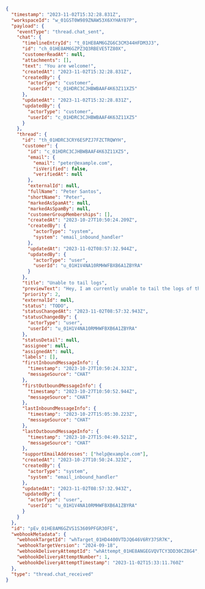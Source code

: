 ```json
{
  "timestamp": "2023-11-02T15:32:28.831Z",
  "workspaceId": "w_01GST0W989ZNAW53X6XYHAY87P",
  "payload": {
    "eventType": "thread.chat_sent",
    "chat": {
      "timelineEntryId": "t_01HE8AM6GZG6C3CM344HFDM3J3",
      "id": "ch_01HE8AM6GZPZ3Q3RBEVE5TZ80X",
      "customerReadAt": null,
      "attachments": [],
      "text": "You are welcome!",
      "createdAt": "2023-11-02T15:32:28.831Z",
      "createdBy": {
        "actorType": "customer",
        "userId": "c_01HDRC3CJHBWBAAF4K63Z11XZ5"
      },
      "updatedAt": "2023-11-02T15:32:28.831Z",
      "updatedBy": {
        "actorType": "customer",
        "userId": "c_01HDRC3CJHBWBAAF4K63Z11XZ5"
      }
    },
    "thread": {
      "id": "th_01HDRC3CRY6ESPZJ7FZCTRQWYH",
      "customer": {
        "id": "c_01HDRC3CJHBWBAAF4K63Z11XZ5",
        "email": {
          "email": "peter@example.com",
          "isVerified": false,
          "verifiedAt": null
        },
        "externalId": null,
        "fullName": "Peter Santos",
        "shortName": "Peter",
        "markedAsSpamAt": null,
        "markedAsSpamBy": null,
        "customerGroupMemberships": [],
        "createdAt": "2023-10-27T10:50:24.209Z",
        "createdBy": {
          "actorType": "system",
          "system": "email_inbound_handler"
        },
        "updatedAt": "2023-11-02T08:57:32.944Z",
        "updatedBy": {
          "actorType": "user",
          "userId": "u_01H1V4NA10RMHWFBXB6A1ZBYRA"
        }
      },
      "title": "Unable to tail logs",
      "previewText": "Hey, I am currently unable to tail the logs of the service svc-8af1e3",
      "priority": 2,
      "externalId": null,
      "status": "TODO",
      "statusChangedAt": "2023-11-02T08:57:32.943Z",
      "statusChangedBy": {
        "actorType": "user",
        "userId": "u_01H1V4NA10RMHWFBXB6A1ZBYRA"
      },
      "statusDetail": null,
      "assignee": null,
      "assignedAt": null,
      "labels": [],
      "firstInboundMessageInfo": {
        "timestamp": "2023-10-27T10:50:24.323Z",
        "messageSource": "CHAT"
      },
      "firstOutboundMessageInfo": {
        "timestamp": "2023-10-27T10:50:52.944Z",
        "messageSource": "CHAT"
      },
      "lastInboundMessageInfo": {
        "timestamp": "2023-10-27T15:05:30.223Z",
        "messageSource": "CHAT"
      },
      "lastOutboundMessageInfo": {
        "timestamp": "2023-10-27T15:04:49.521Z",
        "messageSource": "CHAT"
      },
      "supportEmailAddresses": ["help@example.com"],
      "createdAt": "2023-10-27T10:50:24.323Z",
      "createdBy": {
        "actorType": "system",
        "system": "email_inbound_handler"
      },
      "updatedAt": "2023-11-02T08:57:32.943Z",
      "updatedBy": {
        "actorType": "user",
        "userId": "u_01H1V4NA10RMHWFBXB6A1ZBYRA"
      }
    }
  },
  "id": "pEv_01HE8AM6GZVS1S3609PFGR30FE",
  "webhookMetadata": {
    "webhookTargetId": "whTarget_01HD4400VTDJQ646V6RY37SR7K",
    "webhookTargetVersion": "2024-09-18",
    "webhookDeliveryAttemptId": "whAttempt_01HE8ANGEGVQVTCY3DD30CZ8G4",
    "webhookDeliveryAttemptNumber": 1,
    "webhookDeliveryAttemptTimestamp": "2023-11-02T15:33:11.760Z"
  },
  "type": "thread.chat_received"
}
```
